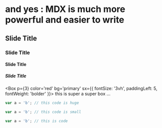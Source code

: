 # and yes : MDX is much more powerful and easier to write
## Slide Title
### Slide Title
#### Slide Title
##### Slide Title

<Box p={3} color='red' bg='primary' sx={{ fontSize: '3vh', paddingLeft: 5, fontWeight: 'bolder' }}>
	this is super a super box ...
</Box>

```javascript className=codehuge
var a = 'b'; // this code is huge
```

```javascript className=codesmall
var a = 'b'; // this code is small
```

```javascript
var a = 'b'; // this is code
```

